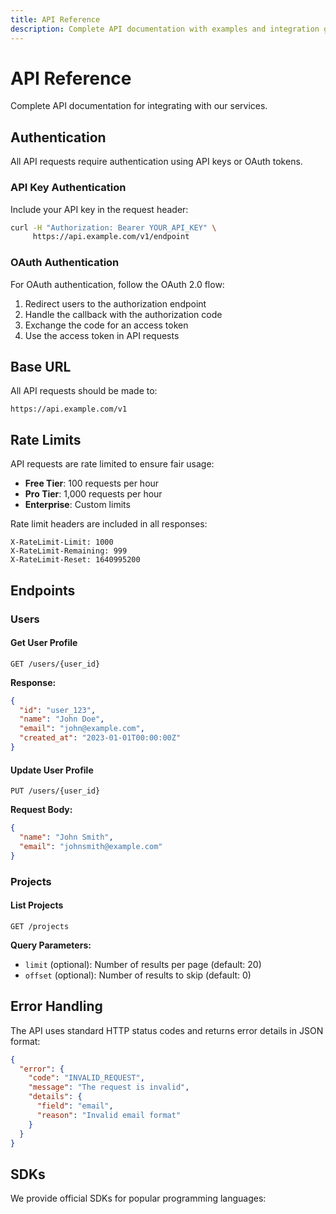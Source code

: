 ```yaml
---
title: API Reference
description: Complete API documentation with examples and integration guides
---
```


# API Reference

Complete API documentation for integrating with our services.

## Authentication

All API requests require authentication using API keys or OAuth tokens.

### API Key Authentication

Include your API key in the request header:

```bash
curl -H "Authorization: Bearer YOUR_API_KEY" \
     https://api.example.com/v1/endpoint
```

### OAuth Authentication

For OAuth authentication, follow the OAuth 2.0 flow:

1. Redirect users to the authorization endpoint
2. Handle the callback with the authorization code
3. Exchange the code for an access token
4. Use the access token in API requests

## Base URL

All API requests should be made to:

```
https://api.example.com/v1
```

## Rate Limits

API requests are rate limited to ensure fair usage:

- **Free Tier**: 100 requests per hour
- **Pro Tier**: 1,000 requests per hour
- **Enterprise**: Custom limits

Rate limit headers are included in all responses:

```
X-RateLimit-Limit: 1000
X-RateLimit-Remaining: 999
X-RateLimit-Reset: 1640995200
```

## Endpoints

### Users

#### Get User Profile

```http
GET /users/{user_id}
```

**Response:**

```json
{
  "id": "user_123",
  "name": "John Doe",
  "email": "john@example.com",
  "created_at": "2023-01-01T00:00:00Z"
}
```

#### Update User Profile

```http
PUT /users/{user_id}
```

**Request Body:**

```json
{
  "name": "John Smith",
  "email": "johnsmith@example.com"
}
```

### Projects

#### List Projects

```http
GET /projects
```

**Query Parameters:**

- `limit` (optional): Number of results per page (default: 20)
- `offset` (optional): Number of results to skip (default: 0)

## Error Handling

The API uses standard HTTP status codes and returns error details in JSON format:

```json
{
  "error": {
    "code": "INVALID_REQUEST",
    "message": "The request is invalid",
    "details": {
      "field": "email",
      "reason": "Invalid email format"
    }
  }
}
```

## SDKs

We provide official SDKs for popular programming languages:

<Cards>
  <Card
    title="JavaScript SDK"
    href="/docs/sdks"
    description="Official JavaScript/Node.js SDK"
  />
  <Card
    title="Python SDK"
    href="/docs/sdks"
    description="Official Python SDK"
  />
  <Card
    title="Authentication Guide"
    href="/docs/authentication"
    description="Detailed authentication guide"
  />
</Cards>
